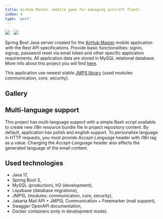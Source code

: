 ```yaml
---
title: AirHub Master (mobile game for managing aircraft fleet)
index: 4
type: 'part'
---
```



[![](<https://img.shields.io/badge/github-client%20(Android)-b07219?style=for-the-badge&logo=github>)](https://github.com/Lettulouz/AirHubMaster) &nbsp;
[![](<https://img.shields.io/badge/github-server%20(Java)-b07219?style=for-the-badge&logo=github>)](https://github.com/milosz08/air-hub-master-api) &nbsp;

Spring Boot Java server created for the [AirHub Master](https://github.com/Lettulouz/AirHubMaster) mobile application
with the Rest API specifications. Provide basic functionalities: signin, signup, password reset via email token and other
specific application requirements. All application data are stored in MySQL relational database. More info about this
project you will find [here](https://github.com/Lettulouz/AirHubMaster).

This application use newest stable [JMPS library](https://github.com/milosz08/jmpsl) (used modules: communication,
core, security).

## Gallery

<Gallery />

## Multi-language support

This project has multi-language support with a simple Bash script available to create new _i18n_ resource bundle file in
project repository content. By default, application has polish and english support. To personalize language in HTTP
requests, you must provide _Accept-Language_ header with _i18n_ tag as a value. Changing the _Accept-Language_ header also
affects the generated language of the email content.

## Used technologies

- Java 17,
- Spring Boot 3,
- MySQL (production), H2 (development),
- Liquibase (database migrations),
- JMPSL (modules: communication, core, security),
- Jakarta Mail API + JMPSL Communication + Freemarker (mail support),
- Swagger OpenAPI documentation,
- Docker containers (only in development mode).
